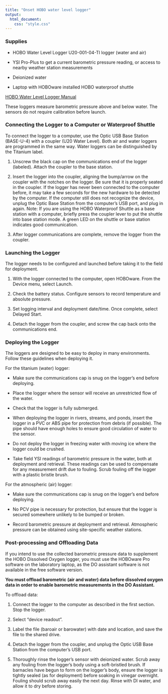 ```yaml
---
title: "Onset HOBO water level logger"
output: 
  html_document:
    css: "style.css"
---
```

### Supplies

- HOBO Water Level Logger U20-001-04-TI logger (water and air)

- YSI Pro-Plus to get a current barometric pressure reading, or access to nearby weather station measurements

- Deionized water

- Laptop with HOBOware installed
HOBO waterproof shuttle 

[HOBO Water Level Logger Manual 
](https://www.onsetcomp.com/files/manual_pdfs/12315-E-MAN-U20.pdf)


These loggers measure barometric pressure above and below water. The sensors do not require calibration before launch. 

### Connecting the Logger to a Computer or Waterproof Shuttle

To connect the logger to a computer, use the Optic USB Base Station (BASE-U-4) with a coupler (U20 Water Level). Both air and water loggers are programmed in the same way. Water loggers can be distinguished by the Titanium label. 

1. Unscrew the black cap on the communications end of the logger (labeled). Attach the coupler to the base station.

2. Insert the logger into the coupler, aligning the bump/arrow on the coupler with the notches on the logger. Be sure that it is properly seated in the coupler. If the logger has never been connected to the computer before, it may take a few seconds for the new hardware to be detected by the computer. If the computer still does not recognize the device, unplug the Optic Base Station from the computer’s USB port, and plug in again. Note: If you are using the HOBO Waterproof Shuttle as a base station with a computer, briefly press the coupler lever to put the shuttle into base station mode. A green LED on the shuttle or base station indicates good communication.

3. After logger communications are complete, remove the logger from the coupler. 

### Launching the Logger

The logger needs to be configured and launched before taking it to the field for deployment. 

1. With the logger connected to the computer, open HOBOware. From the Device menu, select Launch.

2. Check the battery status. Configure sensors to record temperature and absolute pressure. 

3. Set logging interval and deployment date/time. Once complete, select Delayed Start.

4. Detach the logger from the coupler, and screw the cap back onto the communications end. 

### Deploying the Logger

The loggers are designed to be easy to deploy in many environments. Follow these guidelines when deploying it.

For the titanium (water) logger: 

- Make sure the communications cap is snug on the logger’s end before deploying.

- Place the logger where the sensor will receive an unrestricted flow of the water.

- Check that the logger is fully submerged.

- When deploying the logger in rivers, streams, and ponds, insert the logger in a PVC or ABS pipe for protection from debris (if possible). The pipe should have enough holes to ensure good circulation of water to the sensor.

- Do not deploy the logger in freezing water with moving ice where the logger could be crushed.

- Take field YSI readings of barometric pressure in the water, both at deployment and retrieval. These readings can be used to compensate for any measurement drift due to fouling. Scrub fouling off the logger with a plastic bristle brush.

For the atmospheric (air) logger:

- Make sure the communications cap is snug on the logger’s end before deploying.

- No PCV pipe is necessary for protection, but ensure that the logger is secured somewhere unlikely to be bumped or broken. 

- Record barometric pressure at deployment and retrieval. Atmospheric pressure can be obtained using site-specific weather stations. 

### Post-processing and Offloading Data

If you intend to use the collected barometric pressure data to supplement the HOBO Dissolved Oxygen logger, you must use the HOBOware Pro software on the laboratory laptop, as the DO assistant software is not available in the free software version. 

**You must offload barometric (air and water) data before dissolved oxygen data in order to enable barometric measurements in the DO Assistant. **

To offload data:

1. Connect the logger to the computer as described in the first section. Stop the logger.

2. Select “device readout”.

3. Label the file (baroair or barowater) with date and location, and save the file to the shared drive.

4. Detach the logger from the coupler, and unplug the Optic USB Base Station from the computer’s USB port.

5. Thoroughly rinse the logger’s sensor with deionized water. Scrub away any fouling from the logger’s body using a soft-bristled brush. If barnacles have begun to form on the logger’s body, ensure the logger is tightly sealed (as for deployment) before soaking in vinegar overnight. Fouling should scrub away easily the next day. Rinse with DI water, and allow it to dry before storing.

